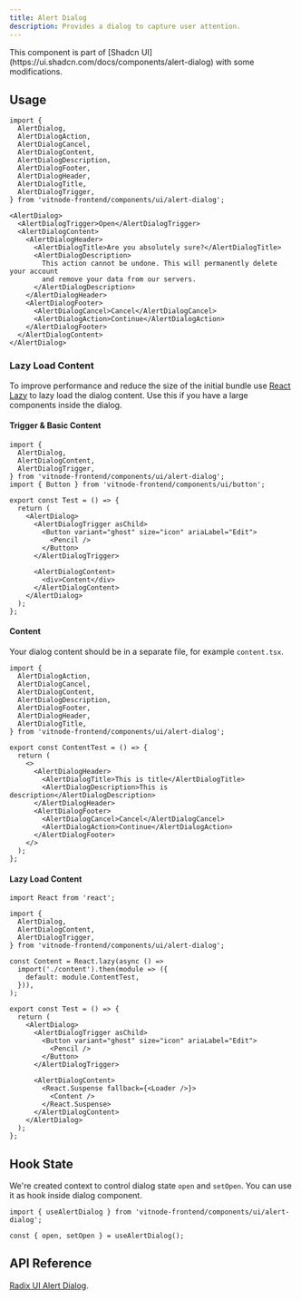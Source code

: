 ```yaml
---
title: Alert Dialog
description: Provides a dialog to capture user attention.
---
```


<Callout title="Shadcn UI">
  This component is part of [Shadcn
  UI](https://ui.shadcn.com/docs/components/alert-dialog) with some
  modifications.
</Callout>

## Usage

```tsx
import {
  AlertDialog,
  AlertDialogAction,
  AlertDialogCancel,
  AlertDialogContent,
  AlertDialogDescription,
  AlertDialogFooter,
  AlertDialogHeader,
  AlertDialogTitle,
  AlertDialogTrigger,
} from 'vitnode-frontend/components/ui/alert-dialog';
```

```tsx
<AlertDialog>
  <AlertDialogTrigger>Open</AlertDialogTrigger>
  <AlertDialogContent>
    <AlertDialogHeader>
      <AlertDialogTitle>Are you absolutely sure?</AlertDialogTitle>
      <AlertDialogDescription>
        This action cannot be undone. This will permanently delete your account
        and remove your data from our servers.
      </AlertDialogDescription>
    </AlertDialogHeader>
    <AlertDialogFooter>
      <AlertDialogCancel>Cancel</AlertDialogCancel>
      <AlertDialogAction>Continue</AlertDialogAction>
    </AlertDialogFooter>
  </AlertDialogContent>
</AlertDialog>
```

### Lazy Load Content

To improve performance and reduce the size of the initial bundle use [React Lazy](https://react.dev/reference/react/lazy) to lazy load the dialog content. Use this if you have a large components inside the dialog.

 
<Steps>
<Step>
 
#### Trigger & Basic Content

```tsx title="test.tsx"
import {
  AlertDialog,
  AlertDialogContent,
  AlertDialogTrigger,
} from 'vitnode-frontend/components/ui/alert-dialog';
import { Button } from 'vitnode-frontend/components/ui/button';

export const Test = () => {
  return (
    <AlertDialog>
      <AlertDialogTrigger asChild>
        <Button variant="ghost" size="icon" ariaLabel="Edit">
          <Pencil />
        </Button>
      </AlertDialogTrigger>

      <AlertDialogContent>
        <div>Content</div>
      </AlertDialogContent>
    </AlertDialog>
  );
};
```

</Step>

<Step>

#### Content

Your dialog content should be in a separate file, for example `content.tsx`.

```tsx title="content.tsx"
import {
  AlertDialogAction,
  AlertDialogCancel,
  AlertDialogContent,
  AlertDialogDescription,
  AlertDialogFooter,
  AlertDialogHeader,
  AlertDialogTitle,
} from 'vitnode-frontend/components/ui/alert-dialog';

export const ContentTest = () => {
  return (
    <>
      <AlertDialogHeader>
        <AlertDialogTitle>This is title</AlertDialogTitle>
        <AlertDialogDescription>This is description</AlertDialogDescription>
      </AlertDialogHeader>
      <AlertDialogFooter>
        <AlertDialogCancel>Cancel</AlertDialogCancel>
        <AlertDialogAction>Continue</AlertDialogAction>
      </AlertDialogFooter>
    </>
  );
};
```

</Step>
<Step>

#### Lazy Load Content

```tsx title="test.tsx"
import React from 'react';

import {
  AlertDialog,
  AlertDialogContent,
  AlertDialogTrigger,
} from 'vitnode-frontend/components/ui/alert-dialog';

const Content = React.lazy(async () =>
  import('./content').then(module => ({
    default: module.ContentTest,
  })),
);

export const Test = () => {
  return (
    <AlertDialog>
      <AlertDialogTrigger asChild>
        <Button variant="ghost" size="icon" ariaLabel="Edit">
          <Pencil />
        </Button>
      </AlertDialogTrigger>

      <AlertDialogContent>
        <React.Suspense fallback={<Loader />}>
          <Content />
        </React.Suspense>
      </AlertDialogContent>
    </AlertDialog>
  );
};
```

</Step>
</Steps>

## Hook State

We're created context to control dialog state `open` and `setOpen`. You can use it as hook inside dialog component.

```tsx
import { useAlertDialog } from 'vitnode-frontend/components/ui/alert-dialog';
```

```tsx
const { open, setOpen } = useAlertDialog();
```

## API Reference

[Radix UI Alert Dialog](https://www.radix-ui.com/primitives/docs/components/alert-dialog#api-reference).
